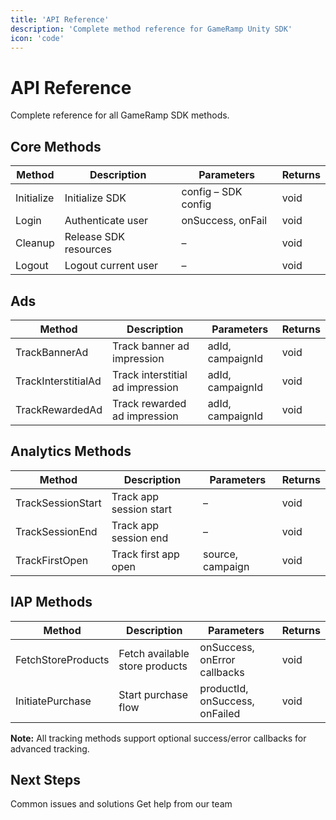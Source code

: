 ```yaml
---
title: 'API Reference'
description: 'Complete method reference for GameRamp Unity SDK'
icon: 'code'
---
```


# API Reference

Complete reference for all GameRamp SDK methods.

## Core Methods

| Method | Description | Parameters | Returns |
|--------|-------------|------------|---------|
| Initialize | Initialize SDK | config – SDK config | void |
| Login | Authenticate user | onSuccess, onFail | void |
| Cleanup | Release SDK resources | – | void |
| Logout | Logout current user | – | void |

## Ads

| Method | Description | Parameters | Returns |
|--------|-------------|------------|---------|
| TrackBannerAd | Track banner ad impression | adId, campaignId | void |
| TrackInterstitialAd | Track interstitial ad impression | adId, campaignId | void |
| TrackRewardedAd | Track rewarded ad impression | adId, campaignId | void |

## Analytics Methods

| Method | Description | Parameters | Returns |
|--------|-------------|------------|---------|
| TrackSessionStart | Track app session start | – | void |
| TrackSessionEnd | Track app session end | – | void |
| TrackFirstOpen | Track first app open | source, campaign | void |

## IAP Methods

| Method | Description | Parameters | Returns |
|--------|-------------|------------|---------|
| FetchStoreProducts | Fetch available store products | onSuccess, onError callbacks | void |
| InitiatePurchase | Start purchase flow | productId, onSuccess, onFailed | void |

**Note:** All tracking methods support optional success/error callbacks for advanced tracking.

## Next Steps

<CardGroup cols={2}>
  <Card
    title="Troubleshooting"
    icon="wrench"
    href="/sdks/unity/troubleshooting"
  >
    Common issues and solutions
  </Card>
  <Card
    title="Contact Support"
    icon="envelope"
    href="mailto:connect@gameramp.com"
  >
    Get help from our team
  </Card>
</CardGroup>